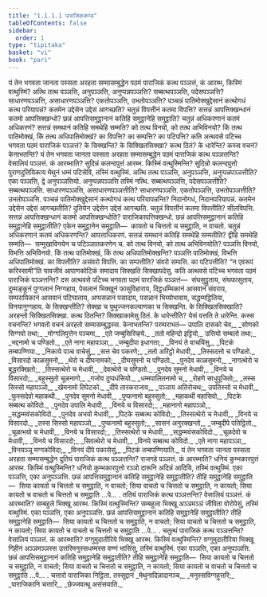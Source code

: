 ```yaml
---
title: "1.1.1.1 पाराजिककण्ड"
tableOfContents: false
sidebar:
  order: 1
type: "tipitaka"
basket: "vi"
book: "pari"
---
```



<DynamicBreadcrumb />

<Division number="1" book="pari">

<Paragraph number="2" book="pari">
यं तेन भगवता जानता पस्सता अरहता सम्मासम्बुद्धेन पठमं पाराजिकं कत्थ पञ्ञत्तं, कं आरब्भ, किस्मिं वत्थुस्मिं? अत्थि तत्थ पञ्ञत्ति, अनुपञ्ञत्ति, अनुप्पन्नपञ्ञत्ति? सब्बत्थपञ्ञत्ति, पदेसपञ्ञत्ति? साधारणपञ्ञत्ति, असाधारणपञ्ञत्ति? एकतोपञ्ञत्ति, उभतोपञ्ञत्ति? पञ्चन्नं पातिमोक्खुद्देसानं कत्थोगधं कत्थ परियापन्नं? कतमेन उद्देसेन उद्देसं आगच्छति? चतुन्नं विपत्तीनं कतमा विपत्ति? सत्तन्नं आपत्तिक्खन्धानं कतमो आपत्तिक्खन्धो? छन्नं आपत्तिसमुट्ठानानं कतिहि समुट्ठानेहि समुट्ठाति? चतुन्नं अधिकरणानं कतमं अधिकरणं? सत्तन्नं समथानं कतिहि समथेहि सम्मति? को तत्थ विनयो, को तत्थ अभिविनयो? किं तत्थ पातिमोक्खं, किं तत्थ अधिपातिमोक्खं? का विपत्ति? का सम्पत्ति? का पटिपत्ति? कति अत्थवसे पटिच्च भगवता पठमं पाराजिकं पञ्ञत्तं? के सिक्खन्ति? के सिक्खितसिक्खा? कत्थ ठितं? के धारेन्ति? कस्स वचनं? केनाभतन्ति?
</Paragraph>

</Division>
<Division number="2" book="pari">

<Paragraph number="3" book="pari">
यं तेन भगवता जानता पस्सता अरहता सम्मासम्बुद्धेन पठमं पाराजिकं कत्थ पञ्ञत्तन्ति? वेसालियं पञ्ञत्तं. कं आरब्भाति? सुदिन्नं कलन्दपुत्तं आरब्भ. किस्मिं वत्थुस्मिन्ति? सुदिन्नो कलन्दपुत्तो पुराणदुतियिकाय मेथुनं धम्मं पटिसेवि, तस्मिं वत्थुस्मिं. अत्थि तत्थ पञ्ञत्ति, अनुपञ्ञत्ति, अनुप्पन्नपञ्ञत्तीति? एका पञ्ञत्ति, द्वे अनुपञ्ञत्तियो. अनुप्पन्नपञ्ञत्ति तस्मिं नत्थि. सब्बत्थपञ्ञत्ति, पदेसपञ्ञत्तीति? सब्बत्थपञ्ञत्ति. साधारणपञ्ञत्ति, असाधारणपञ्ञत्तीति? साधारणपञ्ञत्ति. एकतोपञ्ञत्ति, उभतोपञ्ञत्तीति? उभतोपञ्ञत्ति. पञ्चन्नं पातिमोक्खुद्देसानं कत्थोगधं कत्थ परियापन्नन्ति? निदानोगधं, निदानपरियापन्नं. कतमेन उद्देसेन उद्देसं आगच्छतीति? दुतियेन उद्देसेन उद्देसं आगच्छति. चतुन्नं विपत्तीनं कतमा विपत्तीति? सीलविपत्ति. सत्तन्नं आपत्तिक्खन्धानं कतमो आपत्तिक्खन्धोति? पाराजिकापत्तिक्खन्धो. छन्नं आपत्तिसमुट्ठानानं कतिहि समुट्ठानेहि समुट्ठातीति? एकेन समुट्ठानेन समुट्ठाति—  कायतो च चित्ततो च समुट्ठाति, न वाचतो. चतुन्नं अधिकरणानं कतमं अधिकरणन्ति? आपत्ताधिकरणं. सत्तन्नं समथानं कतिहि समथेहि सम्मतीति? द्वीहि समथेहि सम्मति—  सम्मुखाविनयेन च पटिञ्ञातकरणेन च. को तत्थ विनयो, को तत्थ अभिविनयोति? पञ्ञत्ति विनयो, विभत्ति अभिविनयो. किं तत्थ पातिमोक्खं, किं तत्थ अधिपातिमोक्खन्ति? पञ्ञत्ति पातिमोक्खं, विभत्ति अधिपातिमोक्खं. का विपत्तीति? असंवरो विपत्ति. का सम्पत्तीति? संवरो सम्पत्ति. का पटिपत्तीति? “न एवरूपं करिस्सामी”ति यावजीवं आपाणकोटिकं समादाय सिक्खति सिक्खापदेसु. कति अत्थवसे पटिच्च भगवता पठमं पाराजिकं पञ्ञत्तन्ति? दस अत्थवसे पटिच्च भगवता पठमं पाराजिकं पञ्ञत्तं—  संघसुट्ठुताय, संघफासुताय, दुम्मङ्कूनं पुग्गलानं निग्गहाय, पेसलानं भिक्खूनं फासुविहाराय, दिट्ठधम्मिकानं आसवानं संवराय, सम्परायिकानं आसवानं पटिघाताय, अप्पसन्नानं पसादाय, पसन्नानं भिय्योभावाय, सद्धम्मट्ठितिया, विनयानुग्गहाय. के सिक्खन्तीति? सेक्खा च पुथुज्जनकल्याणका च सिक्खन्ति. के सिक्खितसिक्खाति? अरहन्तो सिक्खितसिक्खा. कत्थ ठितन्ति? सिक्खाकामेसु ठितं. के धारेन्तीति? येसं वत्तति ते धारेन्ति. कस्स वचनन्ति? भगवतो वचनं अरहतो सम्मासम्बुद्धस्स. केनाभतन्ति? परम्पराभतं—
</Paragraph>

</Division>
<Division number="3" book="pari">

<Paragraph number="4" type="verses" book="pari">
उपालि दासको चेव,_  
_सोणको सिग्गवो तथा;_  
_मोग्गलिपुत्तेन पञ्चमा,_  
_एते जम्बुसिरिव्हये._  

</Paragraph>

<Paragraph number="5" book="pari">
_ततो महिन्दो इट्टियो,_  
उत्तियो सम्बलो तथा;_  
_भद्दनामो च पण्डितो._  

</Paragraph>

<Paragraph number="6" type="verses" book="pari">
_एते नागा महापञ्ञा,_  
_जम्बुदीपा इधागता;_  
_विनयं ते वाचयिंसु,_  
_पिटकं तम्बपण्णिया._  

</Paragraph>

<Paragraph number="7" type="verses" book="pari">
_निकाये पञ्च वाचेसुं,_  
_सत्त चेव पकरणे;_  
_ततो अरिट्ठो मेधावी,_  
_तिस्सदत्तो च पण्डितो._  

</Paragraph>

<Paragraph number="8" type="verses" book="pari">
_विसारदो काळसुमनो,_  
_थेरो च दीघनामको;_  
_दीघसुमनो च पण्डितो._  

</Paragraph>

<Paragraph number="9" type="verses" book="pari">
_पुनदेव काळसुमनो,_  
_नागत्थेरो च बुद्धरक्खितो;_  
_तिस्सत्थेरो च मेधावी,_  
_देवत्थेरो च पण्डितो._  

</Paragraph>

<Paragraph number="10" type="verses" book="pari">
_पुनदेव सुमनो मेधावी,_  
_विनये च विसारदो;_  
_बहुस्सुतो चूळनागो,_  
_गजोव दुप्पधंसियो._  

</Paragraph>

<Paragraph number="11" type="verses" book="pari">
_धम्मपालितनामो च,_  
_रोहणे साधुपूजितो;_  
_तस्स सिस्सो महापञ्ञो,_  
_खेमनामो तिपेटको._  

</Paragraph>

<Paragraph number="12" type="verses" book="pari">
_दीपे तारकराजाव,_  
_पञ्ञाय अतिरोचथ;_  
उपतिस्सो च मेधावी,_  
_फुस्सदेवो महाकथी._  

</Paragraph>

<Paragraph number="13" type="verses" book="pari">
_पुनदेव सुमनो मेधावी,_  
_पुप्फनामो बहुस्सुतो;_  
_महाकथी महासिवो,_  
_पिटके सब्बत्थ कोविदो._  

</Paragraph>

<Paragraph number="14" type="verses" book="pari">
_पुनदेव उपालि मेधावी,_  
_विनये च विसारदो;_  
_महानागो महापञ्ञो,_  
_सद्धम्मवंसकोविदो._  

</Paragraph>

<Paragraph number="15" type="verses" book="pari">
_पुनदेव अभयो मेधावी,_  
_पिटके सब्बत्थ कोविदो;_  
_तिस्सत्थेरो च मेधावी,_  
_विनये च विसारदो._  

</Paragraph>

<Paragraph number="16" type="verses" book="pari">
_तस्स सिस्सो महापञ्ञो,_  
_पुप्फनामो बहुस्सुतो;_  
_सासनं अनुरक्खन्तो,_  
_जम्बुदीपे पतिट्ठितो._  

</Paragraph>

<Paragraph number="17" type="verses" book="pari">
_चूळाभयो च मेधावी,_  
_विनये च विसारदो;_  
_तिस्सत्थेरो च मेधावी,_  
_सद्धम्मवंसकोविदो._  

</Paragraph>

<Paragraph number="18" type="verses" book="pari">
_चूळदेवो च मेधावी,_  
_विनये च विसारदो;_  
_सिवत्थेरो च मेधावी,_  
_विनये सब्बत्थ कोविदो._  

</Paragraph>

<Paragraph number="19" type="verses" book="pari">
_एते नागा महापञ्ञा,_  
_विनयञ्ञू मग्गकोविदा;_  
_विनयं दीपे पकासेसुं,_  
_पिटकं तम्बपण्णियाति._  

</Paragraph>

</Division>
<Division number="4" book="pari">

<Paragraph number="20" book="pari">
यं तेन भगवता जानता पस्सता अरहता सम्मासम्बुद्धेन दुतियं पाराजिकं कत्थ पञ्ञत्तन्ति? राजगहे पञ्ञत्तं. कं आरब्भाति? धनियं कुम्भकारपुत्तं आरब्भ. किस्मिं वत्थुस्मिन्ति? धनियो कुम्भकारपुत्तो रञ्ञो दारूनि अदिन्नं आदियि, तस्मिं वत्थुस्मिं. एका पञ्ञत्ति, एका अनुपञ्ञत्ति. छन्नं आपत्तिसमुट्ठानानं कतिहि समुट्ठानेहि समुट्ठातीति? तीहि समुट्ठानेहि समुट्ठाति—  सिया कायतो च चित्ततो च समुट्ठाति, न वाचतो; सिया वाचतो च चित्ततो च समुट्ठाति, न कायतो; सिया कायतो च वाचतो च चित्ततो च समुट्ठाति …पे… .
</Paragraph>

</Division>
<Division number="5" book="pari">

<Paragraph number="21" book="pari">
ततियं पाराजिकं कत्थ पञ्ञत्तन्ति? वेसालियं पञ्ञत्तं. कं आरब्भाति? सम्बहुले भिक्खू आरब्भ. किस्मिं वत्थुस्मिन्ति? सम्बहुला भिक्खू अञ्ञमञ्ञं जीविता वोरोपेसुं, तस्मिं वत्थुस्मिं. एका पञ्ञत्ति, एका अनुपञ्ञत्ति. छन्नं आपत्तिसमुट्ठानानं कतिहि समुट्ठानेहि समुट्ठातीति? तीहि समुट्ठानेहि समुट्ठाति—  सिया कायतो च चित्ततो च समुट्ठाति, न वाचतो; सिया वाचतो च चित्ततो च समुट्ठाति, न कायतो; सिया कायतो च वाचतो च चित्ततो च समुट्ठाति …पे… .
</Paragraph>

</Division>
<Division number="6" book="pari">

<Paragraph number="22" book="pari">
चतुत्थं पाराजिकं कत्थ पञ्ञत्तन्ति? वेसालियं पञ्ञत्तं. कं आरब्भाति? वग्गुमुदातीरिये भिक्खू आरब्भ. किस्मिं वत्थुस्मिन्ति? वग्गुमुदातीरिया भिक्खू गिहीनं अञ्ञमञ्ञस्स उत्तरिमनुस्सधम्मस्स वण्णं भासिंसु, तस्मिं वत्थुस्मिं. एका पञ्ञत्ति, एका अनुपञ्ञत्ति. छन्नं आपत्तिसमुट्ठानानं कतिहि समुट्ठानेहि समुट्ठातीति? तीहि समुट्ठानेहि समुट्ठाति—  सिया कायतो च चित्ततो च समुट्ठाति, न वाचतो; सिया वाचतो च चित्ततो च समुट्ठाति, न कायतो; सिया कायतो च वाचतो च चित्ततो च समुट्ठाति …पे… .

</Paragraph>
</Division>

<Paragraph number="23" type="center" book="pari">
चत्तारो पाराजिका निट्ठिता.



</Paragraph>

<Paragraph number="24" type="center" book="pari">
तस्सुद्दानं


</Paragraph>

<Paragraph number="25" type="verses" book="pari">
_मेथुनादिन्नादानञ्च,_  
_मनुस्सविग्गहुत्तरि;_  
_पाराजिकानि चत्तारि,_  
_छेज्जवत्थू असंसयाति._
</Paragraph>